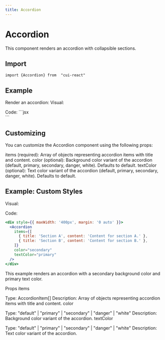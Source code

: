 ```yaml
---
title: Accordion
---
```



# Accordion

This component renders an accordion with collapsible sections.

## Import

```tsx
import {Accordion} from  "cui-react"
```

## Example
Render an accordion:
Visual:
<div style={{ maxWidth: '400px', margin: '0 auto' }}>
  <Accordion
    items={[
      { title: 'Section 1', content: 'Content for section 1.' },
      { title: 'Section 2', content: 'Content for section 2.' },
      { title: 'Section 3', content: 'Content for section 3.' },
    ]}
    color="primary"
    textColor="white"
  />
</div>
Code:
```jsx
<div style={{ maxWidth: '400px', margin: '0 auto' }}>
  <Accordion
    items={[
      { title: 'Section 1', content: 'Content for section 1.' },
      { title: 'Section 2', content: 'Content for section 2.' },
      { title: 'Section 3', content: 'Content for section 3.' },
    ]}
    color="primary"
    textColor="white"
  />
</div>
```


## Customizing
You can customize the Accordion component using the following props:

items (required): Array of objects representing accordion items with title and content.
color (optional): Background color variant of the accordion (default, primary, secondary, danger, white). Defaults to default.
textColor (optional): Text color variant of the accordion (default, primary, secondary, danger, white). Defaults to default.

## Example: Custom Styles
Visual:
<div style={{ maxWidth: '400px', margin: '0 auto' }}>
  <Accordion
    items={[
      { title: 'Section A', content: 'Content for section A.' },
      { title: 'Section B', content: 'Content for section B.' },
    ]}
    color="secondary"
    textColor="primary"
  />
</div>

Code:
```jsx
<div style={{ maxWidth: '400px', margin: '0 auto' }}>
  <Accordion
    items={[
      { title: 'Section A', content: 'Content for section A.' },
      { title: 'Section B', content: 'Content for section B.' },
    ]}
    color="secondary"
    textColor="primary"
  />
</div>
```


 This example renders an accordion with a secondary background color and primary text color.

Props
items

Type: AccordionItem[]
Description: Array of objects representing accordion items with title and content.
color

Type: "default" | "primary" | "secondary" | "danger" | "white"
Description: Background color variant of the accordion.
textColor

Type: "default" | "primary" | "secondary" | "danger" | "white"
Description: Text color variant of the accordion.